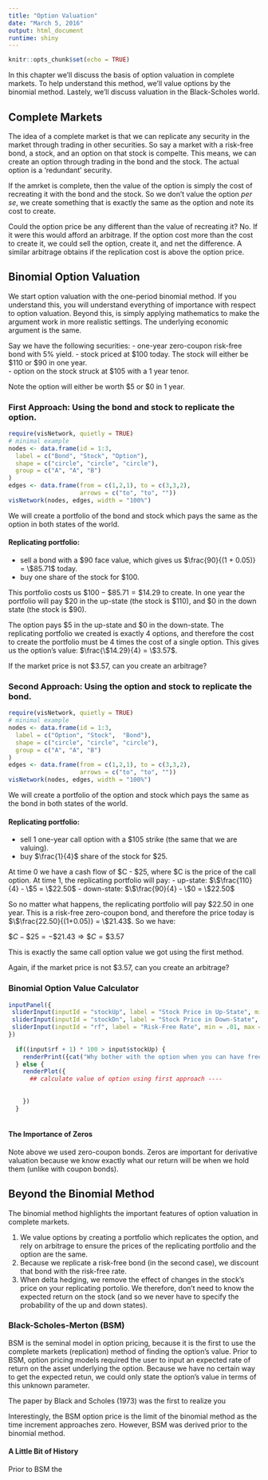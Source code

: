 ```yaml
---
title: "Option Valuation"
date: "March 5, 2016"
output: html_document
runtime: shiny
---
```


```r
knitr::opts_chunk$set(echo = TRUE)
```

In this chapter we'll discuss the basis of option valuation in complete markets.  To help understand this method, we'll value options by the binomial method.  Lastely, we'll discuss valuation in the Black-Scholes world.

## Complete Markets

The idea of a complete market is that we can replicate any security in the market through trading in other securities.  So say a market with a risk-free bond, a stock, and an option on that stock is compelte.  This means, we can create an option through trading in the bond and the stock.  The actual option is a 'redundant' security.  

If the amrket is complete, then the value of the option is simply the cost of recreating it with the bond and the stock.  So we don't value the option *per se*, we create something that is exactly the same as the option and note its cost to create.

Could the option price be any different than the value of recreating it?  No.  If it were this would afford an arbitrage.  If the option cost more than the cost to create it, we could sell the option, create it, and net the difference.  A similar arbitrage obtains if the replication cost is above the option price. 


## Binomial Option Valuation

We start option valuation with the one-period binomial method.  If you understand this, you will understand everything of importance with respect to option valuation.  Beyond this, is simply applying mathematics to make the argument work in more realistic settings.  The underlying economic argument is the same.  

Say we have the following securities:
- one-year zero-coupon risk-free bond with 5% yield.
- stock priced at $100 today.  The stock will either be $110 or $90 in one year.  
- option on the stock struck at $105 with a 1 year tenor.

Note the option will either be worth $5 or $0 in 1 year.  

### First Approach: Using the bond and stock to replicate the option.

```r
require(visNetwork, quietly = TRUE)
# minimal example
nodes <- data.frame(id = 1:3,
  label = c("Bond", "Stock", "Option"),
  shape = c("circle", "circle", "circle"),
  group = c("A", "A", "B")
)
edges <- data.frame(from = c(1,2,1), to = c(3,3,2),
                    arrows = c("to", "to", ""))
visNetwork(nodes, edges, width = "100%")

```

We will create a portfolio of the bond and stock which pays the same as the option in both states of the world.

#### Replicating portfolio:
- sell a bond with a $90 face value, which gives us $\frac{90}{(1 + 0.05)} = \$85.71$ today.
- buy one share of the stock for $100.

This portfolio costs us $\$100 - \$85.71 = \$14.29$ to create.  In one year the portfolio will pay \$20 in the up-state (the stock is $110), and \$0 in the down state (the stock is \$90).

The option pays \$5 in the up-state and \$0 in the down-state.  The replicating portfolio we created is exactly 4 options, and therefore the cost to create the portfolio must be 4 times the cost of a single option.  This gives us the option's value: $\frac{\$14.29}{4} = \$3.57$.

If the market price is not \$3.57, can you create an arbitrage?

### Second Approach: Using the option and stock to replicate the bond.

```r
require(visNetwork, quietly = TRUE)
# minimal example
nodes <- data.frame(id = 1:3,
  label = c("Option", "Stock",  "Bond"),
  shape = c("circle", "circle", "circle"),
  group = c("A", "A", "B")
)
edges <- data.frame(from = c(1,2,1), to = c(3,3,2),
                    arrows = c("to", "to", ""))
visNetwork(nodes, edges, width = "100%")
```

We will create a portfolio of the option and stock which pays the same as the bond in both states of the world.

#### Replicating portfolio:
- sell 1 one-year call option with a $105 strike (the same that we are valuing).
- buy $\frac{1}{4}$ share of the stock for $25.

At time 0 we have a cash flow of $C - $25, where $C is the price of the call option.  At time 1, the replicating portfolio will pay:
- up-state: $\$\frac{110}{4} - \$5 = \$22.50$
- down-state: $\$\frac{90}{4} - \$0 = \$22.50$

So no matter what happens, the replicating portfolio will pay \$22.50 in one year.  This is a risk-free zero-coupon bond, and therefore the price today is $\$\frac{22.50}{(1+0.05)} = \$21.43$.  So we have:

$\$C - \$25 = -\$21.43 \Rightarrow \$C = \$3.57$

This is exactly the same call option value we got using the first method.  

Again, if the market price is not \$3.57, can you create an arbitrage?

### Binomial Option Value Calculator

```r
inputPanel({
 sliderInput(inputId = "stockUp", label = "Stock Price in Up-State", min = 101, max = 120, step = 1, value = 110),
 sliderInput(inputId = "stockDn", label = "Stock Price in Down-State", min = 80, max = 99, step = 1, value = 90),
 sliderInput(inputId = "rf", label = "Risk-Free Rate", min = .01, max = .05, step = .01, value = .01)
})
  
  if((input$rf + 1) * 100 > input$stockUp) {
    renderPrint({cat("Why bother with the option when you can have free money!")})
  } else {
    renderPlot({
      ## calculate value of option using first approach ----
      
      
    })
  }
  
```


#### The Importance of Zeros

Note above we used zero-coupon bonds. Zeros are important for derivative valuation because we know exactly what our return will be when we hold them (unlike with coupon bonds). 

## Beyond the Binomial Method

The binomial method highlights the important features of option valuation in complete markets.

#. We value options by creating a portfolio which replicates the option, and rely on arbitrage to ensure the prices of the replicating portfolio and the option are the same.
#. Because we replicate a risk-free bond (in the second case), we discount that bond with the risk-free rate. 
#. When delta hedging, we remove the effect of changes in the stock's price on your replicating portolio.  We therefore, don't need to know the expected return on the stock (and so we never have to specify the probability of the up and down states).


### Black-Scholes-Merton (BSM)

BSM is the seminal model in option pricing, because it is the first to use the complete markets (replication) method of finding the option's value.  Prior to BSM, option pricing models required the user to input an expected rate of return on the asset underlying the option.  Because we have no certain way to get the expected retun, we could only state the option's value in terms of this unknown parameter.  

The paper by Black and Scholes (1973) was the first to realize you 

Interestingly, the BSM option price is the limit of the binomial method as the time increment approaches zero.  However, BSM was derived prior to the binomial method.  


#### A Little Bit of History

Prior to BSM the  
